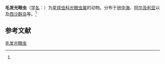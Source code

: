 {{Speciesbox
| name = 毛发光眼虫
| status = 
| status_system = 
| image = 
| genus = Actinomma
| species = capillaceum
| authority = ([[恩斯特·海克尔|Haeckel]], 1887)<ref name='id9049'>{{cite web| url =http://www.bioinfo.cn/db05/BjdwSpecies.php?action=view&id=9049| title =毛发光眼虫| work =《中国动物物种编目数据库》| publisher =中国科学院微生物研究所| author =中国科学院动物研究所| accessdate =2009-04-16| deadurl =yes| archiveurl =https://web.archive.org/web/20160305021025/http://www.bioinfo.cn/db05/BjdwSpecies.php?action=view&id=9049| archivedate =2016-03-05}}</ref>
}}

'''毛发光眼虫'''（[[学名|学名]]：{{lang|la|''Actinomma capillaceum''}}）为[[星球虫科|星球虫科]][[光眼虫属|光眼虫属]]的动物。分布于[[地中海|地中海]]、[[阿尔及利亚|阿尔及利亚]]以及[[西沙群岛|西沙群岛]]等。<ref name='id9049'/>

== 参考文献 ==
{{reflist}}

{{Wikispecies|Actinomma capillaceum}}
{{Taxonbar|from=Q11126475}}

[[Category:光眼虫属|毛发光眼虫]]


{{放射虫小作品}}